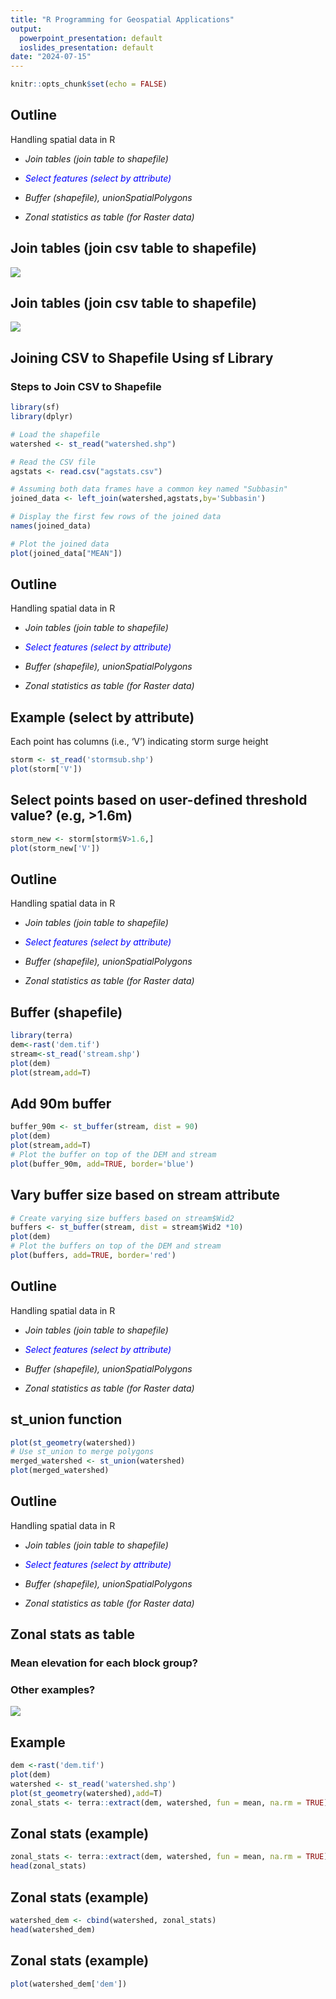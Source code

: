 ```yaml
---
title: "R Programming for Geospatial Applications"
output:
  powerpoint_presentation: default
  ioslides_presentation: default
date: "2024-07-15"
---
```


```r
knitr::opts_chunk$set(echo = FALSE)
```

## Outline

Handling spatial data in R

- *Join tables (join table to shapefile)*

- <span style="color: blue;">*Select features (select by attribute)*</span>

- *Buffer (shapefile), unionSpatialPolygons*

- *Zonal statistics as table (for Raster data)*


## Join tables (join csv table to shapefile)
![](jtable.png)

## Join tables (join csv table to shapefile)
![](jtable1.png)


## Joining CSV to Shapefile Using sf Library

### Steps to Join CSV to Shapefile
```r
library(sf)
library(dplyr)

# Load the shapefile
watershed <- st_read("watershed.shp")

# Read the CSV file
agstats <- read.csv("agstats.csv")

```
```r
# Assuming both data frames have a common key named "Subbasin"
joined_data <- left_join(watershed,agstats,by='Subbasin')

# Display the first few rows of the joined data
names(joined_data)

# Plot the joined data
plot(joined_data["MEAN"])
```


## Outline

Handling spatial data in R

- *Join tables (join table to shapefile)*

- <span style="color: blue;">*Select features (select by attribute)*</span>

- *Buffer (shapefile), unionSpatialPolygons*

- *Zonal statistics as table (for Raster data)*


## Example (select by attribute)

Each point has columns (i.e., 'V') indicating storm surge height





```r

storm <- st_read('stormsub.shp')
plot(storm['V'])
```

## Select points based on user-defined threshold value? (e.g, >1.6m)
```r

storm_new <- storm[storm$V>1.6,]
plot(storm_new['V'])
```

## Outline

Handling spatial data in R

- *Join tables (join table to shapefile)*

- <span style="color: blue;">*Select features (select by attribute)*</span>

- *Buffer (shapefile), unionSpatialPolygons*

- *Zonal statistics as table (for Raster data)*


## Buffer (shapefile)

```r
library(terra)
dem<-rast('dem.tif')
stream<-st_read('stream.shp')
plot(dem)
plot(stream,add=T)
```

## Add 90m buffer

```r
buffer_90m <- st_buffer(stream, dist = 90)
plot(dem)
plot(stream,add=T)
# Plot the buffer on top of the DEM and stream
plot(buffer_90m, add=TRUE, border='blue')
```

## Vary buffer size based on stream attribute

```r
# Create varying size buffers based on stream$Wid2
buffers <- st_buffer(stream, dist = stream$Wid2 *10)
plot(dem)
# Plot the buffers on top of the DEM and stream
plot(buffers, add=TRUE, border='red')
```

## Outline

Handling spatial data in R

- *Join tables (join table to shapefile)*

- <span style="color: blue;">*Select features (select by attribute)*</span>

- *Buffer (shapefile), unionSpatialPolygons*

- *Zonal statistics as table (for Raster data)*

## st_union function
```r
plot(st_geometry(watershed))
# Use st_union to merge polygons 
merged_watershed <- st_union(watershed)
plot(merged_watershed)
```

## Outline

Handling spatial data in R

- *Join tables (join table to shapefile)*

- <span style="color: blue;">*Select features (select by attribute)*</span>

- *Buffer (shapefile), unionSpatialPolygons*

- *Zonal statistics as table (for Raster data)*


## Zonal stats as table
### Mean elevation for each block group?

### Other examples?

![](ztable.png)

## Example
```r
dem <-rast('dem.tif')
plot(dem)
watershed <- st_read('watershed.shp')
plot(st_geometry(watershed),add=T)
zonal_stats <- terra::extract(dem, watershed, fun = mean, na.rm = TRUE)
```

## Zonal stats (example)
```r
zonal_stats <- terra::extract(dem, watershed, fun = mean, na.rm = TRUE)
head(zonal_stats)
```

## Zonal stats (example)
```r
watershed_dem <- cbind(watershed, zonal_stats)
head(watershed_dem)
```
## Zonal stats (example)
```r
plot(watershed_dem['dem'])
```



